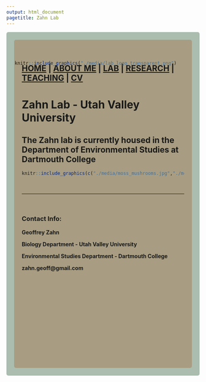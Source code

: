 ```yaml
---
output: html_document
pagetitle: Zahn Lab
---
```



<head>

<!-- Global site tag (gtag.js) - Google Analytics -->
<script async src="https://www.googletagmanager.com/gtag/js?id=UA-61759609-2"></script>
<script>
  window.dataLayer = window.dataLayer || [];
  function gtag(){dataLayer.push(arguments);}
  gtag('js', new Date());

  gtag('config', 'UA-61759609-2');
</script>

</head>


<style type="text/css">
.main-container {
  max-width: 1800px;
  margin-left: auto;
  margin-right: auto;
}
</style>

<style>
div.gray { background-color:#aabdaf; border-radius: 5px; padding: 20px;}
</style>
<div class = "gray">



<style>
div.blue { background-color:#a89d82; border-radius: 5px; padding: 20px;}
</style>
<div class = "blue">

<div style= "float:right;position: relative;top:20px;right:20px">
```r
knitr::include_graphics("./media/lab_logo_transparent.png")
```
</div>

## [HOME](http://gzahn.github.io/) | [ABOUT ME](http://gzahn.github.io/about-me/) | [LAB](http://gzahn.github.io/lab/) | [RESEARCH](http://gzahn.github.io/pubs-and-pres/) | [TEACHING](http://gzahn.github.io/coursemap/) | [CV](https://gzahn.github.io/about-me/CV.pdf)


# **Zahn Lab - Utah Valley University**

## The Zahn lab is currently housed in the Department of Environmental Studies at Dartmouth College


```r
knitr::include_graphics(c("./media/moss_mushrooms.jpg","./media/geoff_w_statue.jpg"))
```

<br>



___

<br>

### **Contact Info:**

**Geoffrey Zahn**

**Biology Department - Utah Valley University**

**Environmental Studies Department - Dartmouth College**

**zahn.geoff@gmail.com**

<br><br><br><br><br><br><br><br><br><br><br><br>

</div>




